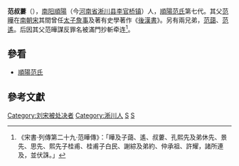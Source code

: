 '''范叔蔞'''（{{bd|?||445年|catIdx=F}}），[[南阳郡|南阳]][[順陽|順陽]]（今[[河南省|河南省]][[淅川县|淅川县]][[李官桥镇|李官桥镇]]）人，[[順陽范氏|順陽范氏]]第七代。其父[[范曄_(劉宋)|范曄]]在[[南朝宋|南朝宋]]其間曾任[[太子詹事|太子詹事]]及著有史學著作《[[後漢書|後漢書]]》。另有兩兄弟，[[范藹|范藹]]、[[范遙|范遙]]。后因其父范曄謀反罪名被滿門抄斬牵连<ref>《宋書‧列傳第二十九‧范曄傳》：「曄及子藹、遙、叔蔞、孔熙先及弟休先、景先、思先、熙先子桂甫、桂甫子白民、謝綜及弟約、仲承祖、許耀，諸所連及，並伏誅。」</ref>。

==參看==
*[[順陽范氏|順陽范氏]]

==參考文獻==
{{wikisource|宋書/卷69}}
{{Reflist}}

{{DEFAULTSORT:Fan范}}
[[Category:刘宋被处决者|Category:刘宋被处决者]]
[[Category:淅川人|Category:淅川人]]
[[Category:順陽範氏|S]]
[[Category:范姓|S]]